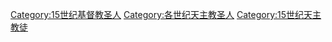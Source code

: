 [[Category:15世纪基督教圣人|Category:15世纪基督教圣人]]
[[Category:各世纪天主教圣人|Category:各世纪天主教圣人]]
[[Category:15世纪天主教徒|Category:15世纪天主教徒]]